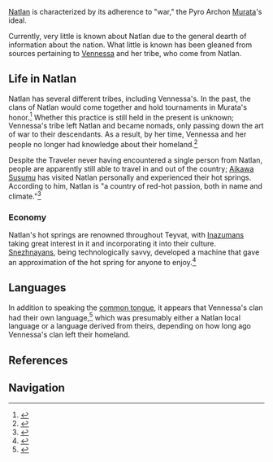 {{RegionTabs}}
[[Natlan]] is characterized by its adherence to "war," the Pyro Archon [[Murata]]'s ideal.

Currently, very little is known about Natlan due to the general dearth of information about the nation. What little is known has been gleaned from sources pertaining to [[Vennessa]] and her tribe, who come from Natlan.

==Life in Natlan==
Natlan has several different tribes, including Vennessa's. In the past, the clans of Natlan would come together and hold tournaments in Murata's honor.<ref>{{Ref/Manga|0|quote='''Venti:''' Back in those days, warriors from every tribe would perform rites of combat and celebrate victories in her name.}}</ref> Whether this practice is still held in the present is unknown; Vennessa's tribe left Natlan and became nomads, only passing down the art of war to their descendants. As a result, by her time, Vennessa and her people no longer had knowledge about their homeland.<ref>{{Ref/Manga|0|quote='''Venti:''' Speaking of which, where is your elder? He should have taught your people these knowledge.<br />
'''Vennessa:''' [...] My people have spent generations wandering the seas of grass. [...] There was no time for legends or stories... The elders taught us what we need to survive... The art of combat.}}</ref>

Despite the Traveler never having encountered a single person from Natlan, people are apparently still able to travel in and out of the country; [[Aikawa Susumu]] has visited Natlan personally and experienced their hot springs. According to him, Natlan is "a country of red-hot passion, both in name and climate."<ref>{{Ref/NPC|Aikawa Susumu}}</ref>

===Economy===
Natlan's hot springs are renowned throughout Teyvat, with [[Inazuma]]ns taking great interest in it and incorporating it into their culture. [[Snezhnaya]]ns, being technologically savvy, developed a machine that gave an approximation of the hot spring for anyone to enjoy.<ref>{{Ref/NPC|Mikawa Akane}}</ref>

==Languages==
In addition to speaking the [[Languages#Teyvat Language|common tongue]], it appears that Vennessa's clan had their own language,<ref>{{Ref/Manga|0|quote='''Barca Lawrence:''' I know you speak our tongue!}}</ref> which was presumably either a Natlan local language or a language derived from theirs, depending on how long ago Vennessa's clan left their homeland.

==References==
{{Reflist}}

==Navigation==
{{Lore Navbox|World}}